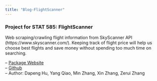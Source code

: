 ```yaml
---
title: "Blog-FlightScanner"
---
```


### **Project for STAT 585: FlightScanner**  

Web scraping/crawling flight information from SkyScanner API (https://www.skyscanner.com/). Keeping track of flight price will help us choose best flights and save money without spending too much time on searching.

-- [Package Website](https://minzhang95.github.io/flightscanner/)  
-- [Github](https://github.com/MinZhang95/flightscanner)  
-- Author: Dapeng Hu, Yang Qiao, Min Zhang, Xin Zhang, Zerui Zhang 



